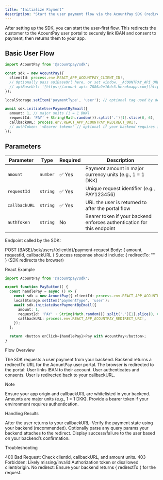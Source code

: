 ```yaml
---
title: "Initialize Payment"
description: "Start the user payment flow via the AcountPay SDK (redirects to user.acountpay.com to link IBAN)"
---
```


After setting up the SDK, you can start the user-first flow. This redirects the customer to the AcountPay user portal to securely link IBAN and consent to payment, then returns them to your app.

## Basic User Flow

```typescript
import AcountPay from '@acountpay/sdk';

const sdk = new AcountPay({
  clientId: process.env.REACT_APP_ACOUNTPAY_CLIENT_ID!,
  // Optionally pass apiBaseUrl here, or set window.__ACOUNTPAY_API_URL__ in HTML
  // apiBaseUrl: '[https://acount-apis-7886a9e16dc3.herokuapp.com](https://acount-apis-7886a9e16dc3.herokuapp.com)',
});

localStorage.setItem('paymentType', 'user'); // optional tag used by demos

await sdk.initiateUserPaymentByEmail({
  amount: 1, // major units (1 = 1 DKK)
  requestId: 'PAY' + String(Math.random()).split('.')[1].slice(0, 6),
  callbackURL: process.env.REACT_APP_ACOUNTPAY_REDIRECT_URI!,
  // authToken: '<Bearer token>' // optional if your backend requires it
});
```

## Parameters

| Parameter | Type | Required | Description |
|-----------|------|----------|-------------|
| `amount` | `number` | ✅ Yes | Payment amount in major currency units (e.g., 1 = 1 DKK) |
| `requestId` | `string` | ✅ Yes | Unique request identifier (e.g., PAY123456) |
| `callbackURL` | `string` | ✅ Yes | URL the user is returned to after the portal flow |
| `authToken` | `string` | No | Bearer token if your backend enforces authentication for this endpoint |

Endpoint called by the SDK:

POST {BASE}/sdk/users/{clientId}/payment-request
Body: { amount, requestId, callbackURL }
Success response should include: { redirectTo: "<URL>" } (SDK redirects the browser)

React Example

```typescript
import AcountPay from '@acountpay/sdk';

export function PayButton() {
  const handlePay = async () => {
    const sdk = new AcountPay({ clientId: process.env.REACT_APP_ACOUNTPAY_CLIENT_ID! });
    localStorage.setItem('paymentType', 'user');
    await sdk.initiateUserPaymentByEmail({
      amount: 1,
      requestId: 'PAY' + String(Math.random()).split('.')[1].slice(0, 6),
      callbackURL: process.env.REACT_APP_ACOUNTPAY_REDIRECT_URI!,
    });
  };

  return <button onClick={handlePay}>Pay with AcountPay</button>;
}
```

Flow Overview

The SDK requests a user payment from your backend.
Backend returns a redirectTo URL for the AcountPay user portal.
The browser is redirected to the portal:
User links IBAN to their account.
User authenticates and consents.
User is redirected back to your callbackURL.

Note

Ensure your app origin and callbackURL are whitelisted in your backend.
Amounts are major units (e.g., 1 = 1 DKK).
Provide a bearer token if your environment requires authentication.

Handling Results

After the user returns to your callbackURL:
Verify the payment state using your backend (recommended).
Optionally parse any query params your backend attaches to the redirect.
Display success/failure to the user based on your backend’s confirmation.

Troubleshooting

400 Bad Request: Check clientId, callbackURL, and amount units.
403 Forbidden: Likely missing/invalid Authorization token or disallowed client/origin.
No redirect: Ensure your backend returns { redirectTo } for the request.
